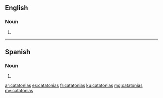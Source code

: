 ==English==

===Noun===
{{head|en|plural}}

# {{plural of|catatonia|lang=en}}

----

==Spanish==

===Noun===
{{head|es|noun form|g=f-p}}

# {{plural of|catatonia|lang=es}}

[[ar:catatonias]]
[[es:catatonias]]
[[fr:catatonias]]
[[ku:catatonias]]
[[mg:catatonias]]
[[my:catatonias]]